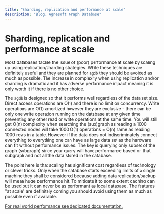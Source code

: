 ```yaml
---
title: "Sharding, replication and performance at scale"
description: "Blog, Agnesoft Graph Database"
---
```


# Sharding, replication and performance at scale

Most databases tackle the issue of (poor) performance at scale by scaling up using replication/sharding strategies. While these techniques are definitely useful and they are planned for `agdb` they should be avoided as much as possible. The increase in complexity when using replication and/or sharding is dramatic and it has adverse performance impact meaning it is only worth it if there is no other choice.

The `agdb` is designed so that it performs well regardless of the data set size. Direct access operations are O(1) and there is no limit on concurrency. Write operations are O(1) amortized however they are exclusive - there can be only one write operation running on the database at any given time preventing any other read or write operations at the same time. You will still get O(n) complexity when searching the (sub)graph as reading a 1000 connected nodes will take 1000 O(1) operations = O(n) same as reading 1000 rows in a table. However if the data does not indiscriminately connect everything to everything one can have as large data set as the hardware can fit without performance issues. The key is querying only subset of the graph (subgraph) since your query will have performance based on that subgraph and not all the data stored in the database.

The point here is that scaling has significant cost regardless of technology or clever tricks. Only when the database starts exceeding limits of a single machine they shall be considered because adding data replication/backup will mean huge performance hit. To mitigate it to some extent caching can be used but it can never be as performant as local database. The features "at scale" are definitely coming you should avoid using them as much as possible even if available.

[For real world performance see dedicated documentation.](/docs/references/performance)
